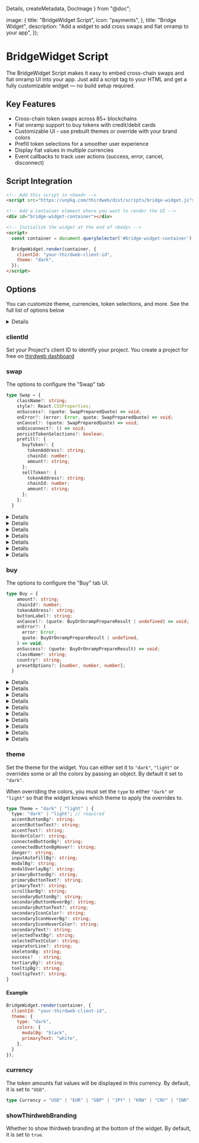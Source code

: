   Details,
  createMetadata,
  DocImage
} from "@doc";


  image: {
    title: "BridgeWidget Script",
    icon: "payments",
  },
  title: "Bridge Widget",
  description: "Add a widget to add cross swaps and fiat onramp to your app",
});

# BridgeWidget Script

The BridgeWidget Script makes it easy to embed cross-chain swaps and fiat onramp UI into your app. Just add a script tag to your HTML and get a fully customizable widget — no build setup required.

## Key Features
- Cross-chain token swaps across 85+ blockchains
- Fiat onramp support to buy tokens with credit/debit cards
- Customizable UI - use prebuilt themes or override with your brand colors
- Prefill token selections for a smoother user experience
- Display fiat values in multiple currencies
- Event callbacks to track user actions (success, error, cancel, disconnect)


<div className='dark-only'>
<DocImage src={bridgeWidgetDark} />
</div>
<div className='light-only'>
<DocImage src={bridgeWidgetLight} />
</div>


## Script Integration

```html
<!-- Add this script in <head> -->
<script src="https://unpkg.com/thirdweb/dist/scripts/bridge-widget.js"></script>

<!-- Add a container element where you want to render the UI -->
<div id="bridge-widget-container"></div>

<!-- Initialize the widget at the end of <body> -->
<script>
  const container = document.querySelector('#bridge-widget-container');

  BridgeWidget.render(container, {
    clientId: "your-thirdweb-client-id",
    theme: "dark",
  });
</script>
```


## Options

You can customize theme, currencies, token selections, and more. See the full list of options below

<Details summary="View full type">

```ts
type Options = {
  clientId: string;
  theme?: "dark" | "light" | {
      type: "dark" | "light";
      accentButtonBg?: string;
      accentButtonText?: string;
      accentText?: string;
      borderColor?: string;
      connectedButtonBg?: string;
      connectedButtonBgHover?: string;
      danger?: string;
      inputAutofillBg?: string;
      modalBg?: string;
      modalOverlayBg?: string;
      primaryButtonBg?: string;
      primaryButtonText?: string;
      primaryText?: string;
      scrollbarBg?: string;
      secondaryButtonBg?: string;
      secondaryButtonHoverBg?: string;
      secondaryButtonText?: string;
      secondaryIconColor?: string;
      secondaryIconHoverBg?: string;
      secondaryIconHoverColor?: string;
      secondaryText?: string;
      selectedTextBg?: string;
      selectedTextColor: string;
      separatorLine?: string;
      skeletonBg: string;
      success?: string;
      tertiaryBg?: string;
      tooltipBg?: string;
      tooltipText?: string;
  };
  showThirdwebBranding?: boolean;
  currency?: SupportedFiatCurrency;
  swap?: {
    className?: string;
    style?: React.CSSProperties;
    onSuccess?: (data: {
      quote: SwapPreparedQuote;
      statuses: CompletedStatusResult[];
    }) => void;
    onError?: (error: Error, quote: SwapPreparedQuote) => void;
    onCancel?: (quote: SwapPreparedQuote) => void;
    onDisconnect?: () => void;
    persistTokenSelections?: boolean;
    prefill?: {
      buyToken?: {
        tokenAddress?: string;
        chainId: number;
        amount?: string;
      };
      sellToken?: {
        tokenAddress?: string;
        chainId: number;
        amount?: string;
      };
    };
  };
  buy?: {
    amount?: string;
    chainId?: number;
    tokenAddress?: string;
    buttonLabel?: string;
    onCancel?: (quote: BuyOrOnrampPrepareResult | undefined) => void;
    onError?: (
      error: Error,
      quote: BuyOrOnrampPrepareResult | undefined,
    ) => void;
    onSuccess?: (data: {
      quote: BuyOrOnrampPrepareResult;
      statuses: CompletedStatusResult[];
    }) => void;
    className?: string;
    country?: string;
    presetOptions?: [number, number, number];
    purchaseData?: PurchaseData;
  };
}
```


</Details>



### clientId
Set your Project's client ID to identify your project. You create a project for free on [thirdweb dashboard](https://thirdweb.com/team)


### swap
The options to configure the "Swap" tab

```ts
type Swap = {
    className?: string;
    style?: React.CSSProperties;
    onSuccess?: (quote: SwapPreparedQuote) => void;
    onError?: (error: Error, quote: SwapPreparedQuote) => void;
    onCancel?: (quote: SwapPreparedQuote) => void;
    onDisconnect?: () => void;
    persistTokenSelections?: boolean;
    prefill?: {
      buyToken?: {
        tokenAddress?: string;
        chainId: number;
        amount?: string;
      };
      sellToken?: {
        tokenAddress?: string;
        chainId: number;
        amount?: string;
      };
    };
  }
```


<Details summary="prefill">

You can prefill Buy and/or Sell tokens for the swap tab. If `tokenAddress` is not provided, the native token will be used. Here are some examples:


#### Set an ERC20 token as the buy token

```js
BridgeWidget.render(container, {
  clientId: "your-thirdweb-client-id",
  swap: {
    prefill: {
      // Base USDC
      buyToken: {
        chainId: 8453,
        tokenAddress: "0x833589fcd6edb6e08f4c7c32d4f71b54bda02913",
      },
    },
  },
});
```

#### Set a native token as the sell token

```js
BridgeWidget.render(container, {
  clientId: "your-thirdweb-client-id",
  swap: {
    prefill: {
      // Base native token (ETH)
      sellToken: {
        chainId: 8453,
      },
    },
  },
});
```

#### Set amount and token to Buy by default

```js
BridgeWidget.render(container, {
  clientId: "your-thirdweb-client-id",
  swap: {
    prefill: {
      buyToken: {
        chainId: 8453,
        amount: "0.1",
        tokenAddress: "0x833589fcd6edb6e08f4c7c32d4f71b54bda02913",
      },
    },
  },
});
```

#### Set both buy and sell tokens by default

```ts
BridgeWidget.render(container, {
  clientId: "your-thirdweb-client-id",
  swap: {
    prefill: {
      // Base USDC
      buyToken: {
        chainId: 8453,
        tokenAddress: "0x833589fcd6edb6e08f4c7c32d4f71b54bda02913",
      },
      // Polygon native token (POL)
      sellToken: {
        chainId: 137,
      },
    },
  },
});
```

</Details>


<Details summary="persistTokenSelections">

Whether to persist the token selections to localStorage so that if the user revisits the widget, the last used tokens are pre-selected.

The last used tokens do not override the tokens specified in the `prefill` option. By default, it is set to `true`.

</Details>


<Details summary="onCancel">

Pass a callback to be called when the user cancels the purchase.

</Details>

<Details summary="onError">

Pass a callback to be called when the user encounters an error during the purchase.

</Details>

<Details summary="onSuccess">

Pass a callback to be called when the user successfully completes the purchase.

</Details>

<Details summary="className">

Apply a custom class name to the "Buy" tab content container.

</Details>

<Details summary="onDisconnect">

Pass a callback to be called when the user disconnects the active wallet.

</Details>




### buy

The options to configure the "Buy" tab UI.


```ts
type Buy = {
    amount?: string;
    chainId?: number;
    tokenAddress?: string;
    buttonLabel?: string;
    onCancel?: (quote: BuyOrOnrampPrepareResult | undefined) => void;
    onError?: (
      error: Error,
      quote: BuyOrOnrampPrepareResult | undefined,
    ) => void;
    onSuccess?: (quote: BuyOrOnrampPrepareResult) => void;
    className?: string;
    country?: string;
    presetOptions?: [number, number, number];
  }
```


<Details summary="amount">

Set the default token amount shown in the "Buy" tab.

</Details>

<Details summary="chainId">

Specify the default chain to be selected in the "Buy" tab.

</Details>

<Details summary="tokenAddress">

Specify the default token to be selected in the "Buy" tab. If not specified, the native token of the selected chain will be selected.

</Details>

<Details summary="buttonLabel">

Override the label for main action button

</Details>

<Details summary="onCancel">

Pass a callback to be called when the user cancels the purchase.

</Details>

<Details summary="onError">

Pass a callback to be called when the user encounters an error during the purchase.

</Details>

<Details summary="onSuccess">

Pass a callback to be called when the user successfully completes the purchase.

</Details>

<Details summary="className">

Apply a custom class name to the "Buy" tab content container.

</Details>

<Details summary="country">

The user's ISO 3166 alpha-2 country code. This is used to determine onramp provider support.

</Details>

<Details summary="presetOptions">

Preset fiat amounts to display in the UI. Defaults to [5, 10, 20].

</Details>








### theme

Set the theme for the widget. You can either set it to `"dark"`, `"light"` or overrides some or all the colors by passing an object. By default it set to `"dark"`.

When overriding the colors, you must set the `type` to either `"dark"` or `"light"` so that the widget knows which theme to apply the overrides to.


```ts
type Theme = "dark" | "light" | {
  type: "dark" | "light"; // required
  accentButtonBg?: string;
  accentButtonText?: string;
  accentText?: string;
  borderColor?: string;
  connectedButtonBg?: string;
  connectedButtonBgHover?: string;
  danger?: string;
  inputAutofillBg?: string;
  modalBg?: string;
  modalOverlayBg?: string;
  primaryButtonBg?: string;
  primaryButtonText?: string;
  primaryText?: string;
  scrollbarBg?: string;
  secondaryButtonBg?: string;
  secondaryButtonHoverBg?: string;
  secondaryButtonText?: string;
  secondaryIconColor?: string;
  secondaryIconHoverBg?: string;
  secondaryIconHoverColor?: string;
  secondaryText?: string;
  selectedTextBg?: string;
  selectedTextColor: string;
  separatorLine?: string;
  skeletonBg: string;
  success?  : string;
  tertiaryBg?: string;
  tooltipBg?: string;
  tooltipText?: string;
}
```

#### Example

```js
BridgeWidget.render(container, {
  clientId: "your-thirdweb-client-id",
  theme: {
    type: "dark",
    colors: {
      modalBg: "black",
      primaryText: "white",
    },
  }
});
```


### currency

The token amounts fiat values will be displayed in this currency. By default, it is set to `"USD"`.


```ts
type Currency = "USD" | "EUR" | "GBP" | "JPY" | "KRW" | "CNY" | "INR" | "NOK" | "SEK" | "CHF" | "AUD" | "CAD" | "NZD" | "MXN" | "BRL" | "CLP" | "CZK" | "DKK" | "HKD" | "HUF" | "IDR" | "ILS" | "ISK";
```


### showThirdwebBranding

Whether to show thirdweb branding at the bottom of the widget. By default, it is set to `true`.
